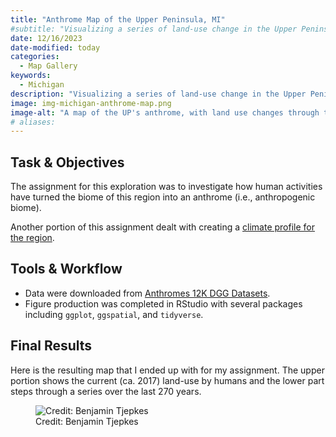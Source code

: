 ```yaml
---
title: "Anthrome Map of the Upper Peninsula, MI"
#subtitle: "Visualizing a series of land-use change in the Upper Peninsula."
date: 12/16/2023
date-modified: today
categories:
  - Map Gallery
keywords:
  - Michigan
description: "Visualizing a series of land-use change in the Upper Peninsula. This exploration was part of a recent assignment in my biogeography course where I was tasked to explore the biome and **anthrome** of a location I would like to live. Having selected the **Upper Peninsula**, here is a map of this region's **historic and current land-use**."
image: img-michigan-anthrome-map.png
image-alt: "A map of the UP's anthrome, with land use changes through time."
# aliases:
---
```


## Task & Objectives

The assignment for this exploration was to investigate how human activities have turned the biome of this region into an anthrome (i.e., anthropogenic biome).

Another portion of this assignment dealt with creating a [climate profile for the region](../michigan-climate-trends/index.qmd).

## Tools & Workflow

- Data were downloaded from [Anthromes 12K DGG Datasets](https://dataverse.harvard.edu/dataverse/anthromes_12K_DGG).
- Figure production was completed in RStudio with several packages including `ggplot`, `ggspatial`, and `tidyverse`.


## Final Results

Here is the resulting map that I ended up with for my assignment. The upper portion shows the current (ca. 2017) land-use by humans and the lower part steps through a series over the last 270 years.

![Credit: Benjamin Tjepkes](img-michigan-anthrome-map.png)
